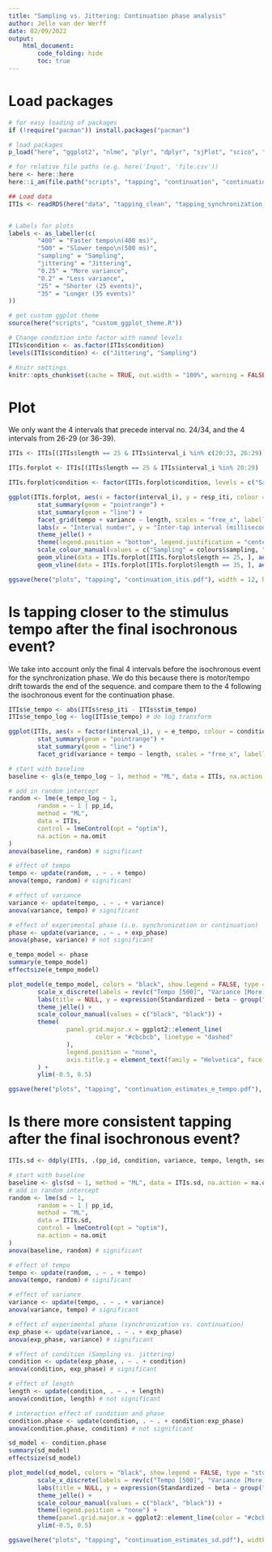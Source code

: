 ```yaml
---
title: "Sampling vs. Jittering: Continuation phase analysis"
author: Jelle van der Werff
date: 02/09/2022
output:
    html_document:
        code_folding: hide
        toc: true
---
```


# Load packages

```r
# for easy loading of packages
if (!require("pacman")) install.packages("pacman")

# load packages
p_load("here", "ggplot2", "nlme", "plyr", "dplyr", "sjPlot", "scico", "effectsize", "cowplot")

# for relative file paths (e.g. here('Input', 'file.csv'))
here <- here::here
here::i_am(file.path("scripts", "tapping", "continuation", "continuation.rmd"))

## Load data
ITIs <- readRDS(here("data", "tapping_clean", "tapping_synchronization_and_continuation_ITIs.rds"))


# Labels for plots
labels <- as_labeller(c(
        "400" = "Faster tempo\n(400 ms)",
        "500" = "Slower tempo\n(500 ms)",
        "sampling" = "Sampling",
        "jittering" = "Jittering",
        "0.25" = "More variance",
        "0.2" = "Less variance",
        "25" = "Shorter (25 events)",
        "35" = "Longer (35 events)"
))

# get custom ggplot theme
source(here("scripts", "custom_ggplot_theme.R"))

# Change condition into factor with named levels
ITIs$condition <- as.factor(ITIs$condition)
levels(ITIs$condition) <- c("Jittering", "Sampling")

# Knitr settings
knitr::opts_chunk$set(cache = TRUE, out.width = "100%", warning = FALSE, message = FALSE)
```

# Plot

We only want the 4 intervals that precede interval no. 24/34, and the 4 intervals from 26-29 (or 36-39).

```r
ITIs <- ITIs[(ITIs$length == 25 & ITIs$interval_i %in% c(20:23, 26:29)) | (ITIs$length == 35 & ITIs$interval_i %in% c(30:33, 36:39)), ]
```


```r
ITIs.forplot <- ITIs[(ITIs$length == 25 & ITIs$interval_i %in% 20:29) | (ITIs$length == 35 & ITIs$interval_i %in% 30:39), ]

ITIs.forplot$condition <- factor(ITIs.forplot$condition, levels = c("Sampling", "Jittering"))

ggplot(ITIs.forplot, aes(x = factor(interval_i), y = resp_iti, colour = condition, group = condition)) +
        stat_summary(geom = "pointrange") +
        stat_summary(geom = "line") +
        facet_grid(tempo + variance ~ length, scales = "free_x", labeller = labels) +
        labs(x = "Interval number", y = "Inter-tap interval (milliseconds)", colour = "Condition") +
        theme_jelle() +
        theme(legend.position = "bottom", legend.justification = "center") +
        scale_colour_manual(values = c("Sampling" = colours$sampling, "Jittering" = colours$jittering)) +
        geom_vline(data = ITIs.forplot[ITIs.forplot$length == 25, ], aes(xintercept = 4.5), linetype = "dashed") +
        geom_vline(data = ITIs.forplot[ITIs.forplot$length == 35, ], aes(xintercept = 4.5), linetype = "dashed")

ggsave(here("plots", "tapping", "continuation_itis.pdf"), width = 12, height = 8)
```


# Is tapping closer to the stimulus tempo after the final isochronous event?

We take into account only the final 4 intervals before the isochronous event for the synchronization phase.
We do this because there is motor/tempo drift towards the end of the sequence.
and compare them to the 4 following the isochronous event for the continuation phase.

```r
ITIs$e_tempo <- abs(ITIs$resp_iti - ITIs$stim_tempo)
ITIs$e_tempo_log <- log(ITIs$e_tempo) # do log transform
```


```r
ggplot(ITIs, aes(x = factor(interval_i), y = e_tempo, colour = condition, group = condition)) +
        stat_summary(geom = "pointrange") +
        stat_summary(geom = "line") +
        facet_grid(variance + tempo ~ length, scales = "free_x", labeller = labels)
```





```r
# start with baseline
baseline <- gls(e_tempo_log ~ 1, method = "ML", data = ITIs, na.action = na.omit)

# add in random intercept
random <- lme(e_tempo_log ~ 1,
        random = ~ 1 | pp_id,
        method = "ML",
        data = ITIs,
        control = lmeControl(opt = "optim"),
        na.action = na.omit
)
anova(baseline, random) # significant

# effect of tempo
tempo <- update(random, . ~ . + tempo)
anova(tempo, random) # significant

# effect of variance
variance <- update(tempo, . ~ . + variance)
anova(variance, tempo) # significant

# effect of experimental phase (i.e. synchronization or continuation)
phase <- update(variance, . ~ . + exp_phase)
anova(phase, variance) # not significant

e_tempo_model <- phase
summary(e_tempo_model)
effectsize(e_tempo_model)
```





```r
plot_model(e_tempo_model, colors = "black", show.legend = FALSE, type = "std", dot.size = 0.75) +
        scale_x_discrete(labels = rev(c("Tempo [500]", "Variance [More]", "Trial phase [Sync.]"))) +
        labs(title = NULL, y = expression(Standardized ~ beta ~ group("(", log ~ e[tempo], ")"))) +
        theme_jelle() +
        scale_colour_manual(values = c("black", "black")) +
        theme(
                panel.grid.major.x = ggplot2::element_line(
                        color = "#cbcbcb", linetype = "dashed"
                ),
                legend.position = "none",
                axis.title.y = element_text(family = "Helvetica", face = "bold")
        ) +
        ylim(-0.5, 0.5)

ggsave(here("plots", "tapping", "continuation_estimates_e_tempo.pdf"), width = 4, height = 3)
```




# Is there more consistent tapping after the final isochronous event?

```r
ITIs.sd <- ddply(ITIs, .(pp_id, condition, variance, tempo, length, sequence_id, exp_phase), summarize, sd = sd(resp_iti, na.rm = TRUE))
```


```r
# start with baseline
baseline <- gls(sd ~ 1, method = "ML", data = ITIs.sd, na.action = na.omit)
# add in random intercept
random <- lme(sd ~ 1,
        random = ~ 1 | pp_id,
        method = "ML",
        data = ITIs.sd,
        control = lmeControl(opt = "optim"),
        na.action = na.omit
)
anova(baseline, random) # significant

# effect of tempo
tempo <- update(random, . ~ . + tempo)
anova(tempo, random) # significant

# effect of variance
variance <- update(tempo, . ~ . + variance)
anova(variance, tempo) # significant

# effect of experimental phase (synchronization vs. continuation)
exp_phase <- update(variance, . ~ . + exp_phase)
anova(exp_phase, variance) # significant

# effect of condition (Sampling vs. jittering)
condition <- update(exp_phase, . ~ . + condition)
anova(condition, exp_phase) # significant

# effect of length
length <- update(condition, . ~ . + length)
anova(condition, length) # not significant

# interaction effect of condition and phase
condition.phase <- update(condition, . ~ . + condition:exp_phase)
anova(condition.phase, condition) # not significant

sd_model <- condition.phase
summary(sd_model)
effectsize(sd_model)
```

```r
plot_model(sd_model, colors = "black", show.legend = FALSE, type = "std", dot.size = 0.75) +
        scale_x_discrete(labels = rev(c("Tempo [500]", "Variance [More]", "Trial phase [Sync.]", "Cond. [Sampling]", expression(Cond. %*% phase)))) +
        labs(title = NULL, y = expression(Standardized ~ beta ~ group("(", SD[ITI], ")"))) +
        theme_jelle() +
        scale_colour_manual(values = c("black", "black")) +
        theme(legend.position = "none") +
        theme(panel.grid.major.x = ggplot2::element_line(color = "#cbcbcb", linetype = "dashed")) +
        ylim(-0.5, 0.5)

ggsave(here("plots", "tapping", "continuation_estimates_sd.pdf"), width = 4, height = 3)
```
